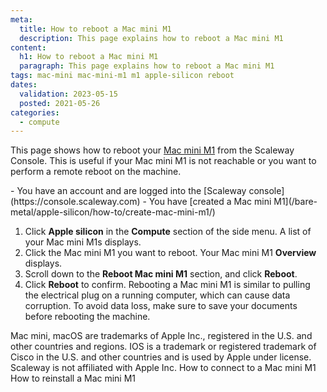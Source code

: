 ```yaml
---
meta:
  title: How to reboot a Mac mini M1
  description: This page explains how to reboot a Mac mini M1
content:
  h1: How to reboot a Mac mini M1
  paragraph: This page explains how to reboot a Mac mini M1
tags: mac-mini mac-mini-m1 m1 apple-silicon reboot 
dates:
  validation: 2023-05-15
  posted: 2021-05-26
categories:
  - compute
---
```


This page shows how to reboot your [Mac mini M1](/bare-metal/apple-silicon/concepts/#mac-mini-m1) from the Scaleway Console. This is useful if your Mac mini M1 is not reachable or you want to perform a remote reboot on the machine.

<Macro id="iam-requirements" />

<Message type="requirement">
  - You have an account and are logged into the [Scaleway console](https://console.scaleway.com)
  - You have [created a Mac mini M1](/bare-metal/apple-silicon/how-to/create-mac-mini-m1/)
</Message>

1. Click **Apple silicon** in the **Compute** section of the side menu. A list of your Mac mini M1s displays.
    <Lightbox src="scaleway-m1-list.webp" alt="" />
2. Click the Mac mini M1 you want to reboot. Your Mac mini M1 **Overview** displays.
3. Scroll down to the **Reboot Mac mini M1** section, and click **Reboot**.
    <Lightbox src="scaleway-m1-reboot.webp" alt="" />
4. Click **Reboot** to confirm.
    <Message type="important">
      Rebooting a Mac mini M1 is similar to pulling the electrical plug on a running computer, which can cause data corruption. To avoid data loss, make sure to save your documents before rebooting the machine.
    </Message>

<Message type="note">
  Mac mini, macOS are trademarks of Apple Inc., registered in the U.S. and other countries and regions. IOS is a trademark or registered trademark of Cisco in the U.S. and other countries and is used by Apple under license. Scaleway is not affiliated with Apple Inc.
</Message> 


<Navigation title="See Also">
  <PreviousButton to="/bare-metal/apple-silicon/how-to/connect-to-mac-mini-m1/">How to connect to a Mac mini M1</PreviousButton>
  <NextButton to="/bare-metal/apple-silicon/how-to/reinstall-mac-mini-m1/">How to reinstall a Mac mini M1</NextButton>
</Navigation>
